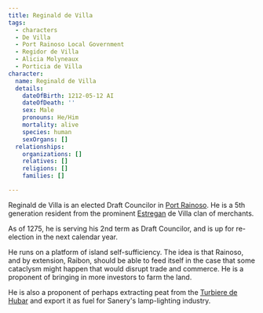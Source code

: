 ```yaml
---
title: Reginald de Villa
tags:
  - characters
  - De Villa
  - Port Rainoso Local Government
  - Regidor de Villa
  - Alicia Molyneaux
  - Porticia de Villa
character:
  name: Reginald de Villa
  details:
    dateOfBirth: 1212-05-12 AI
    dateOfDeath: ''
    sex: Male
    pronouns: He/Him
    mortality: alive
    species: human
    sexOrgans: []
  relationships:
    organizations: []
    relatives: []
    religions: []
    families: []

---
```


Reginald de Villa is an elected Draft Councilor in
[Port Rainoso](/locations/port-rainoso/). He is a 5th generation resident
from the prominent [Estregan](/ethnicities/estregan/) de Villa clan of
merchants.

As of 1275, he is serving his 2nd term as Draft Councilor, and is up for
re-election in the next calendar year.

He runs on a platform of island self-sufficiency. The idea is that Rainoso, and
by extension, Raibon, should be able to feed itself in the case that some
cataclysm might happen that would disrupt trade and commerce. He is a proponent
of bringing in more investors to farm the land.

He is also a proponent of perhaps extracting peat from the
[Turbiere de Hubar](/locations/turbiere-de-hubar/) and export it as fuel
for Sanery's lamp-lighting industry.
